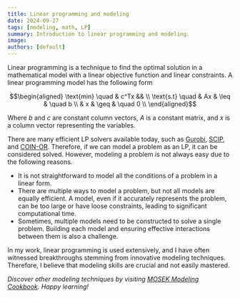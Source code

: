 ```yaml
---
title: Linear programming and modeling
date: 2024-09-27
tags: [modeling, math, LP]
summary: Introduction to linear programming and modeling.
image:
authors: [default]
---
```


Linear programming is a technique to find the optimal solution in a mathematical model with
a linear objective function and linear constraints. A linear programming model has the following form
```math
\begin{aligned}
  \text{min} \quad & c^Tx && \\
  \text{s.t} \quad & Ax & \leq & \quad b \\
      & x & \geq & \quad 0 \\
\end{aligned}
```
Where $b$ and $c$ are constant column vectors, $A$ is a constant matrix,
and $x$ is a column vector representing the variables.

There are many efficient LP solvers available today, such as
[Gurobi](https://www.gurobi.com/), [SCIP](https://www.scipopt.org/),
and [COIN-OR](https://www.coin-or.org/). Therefore, if we can model
a problem as an LP, it can be considered solved. However, modeling a problem
is not always easy due to the following reasons.

- It is not straightforward to model all the conditions of a problem in a linear form.
- There are multiple ways to model a problem, but not all models are equally efficient.
A model, even if it accurately represents the problem, can be too large or have loose constraints,
leading to significant computational time.
- Sometimes, multiple models need to be constructed to solve a single problem. Building
each model and ensuring effective interactions between them is also a challenge.

In my work, linear programming is used extensively, and I have often witnessed breakthroughs
stemming from innovative modeling techniques. Therefore, I believe that modeling skills
are crucial and not easily mastered.

*Discover other modeling techniques by visiting
[MOSEK Modeling Cookbook](https://docs.mosek.com/modeling-cookbook/index.html). Happy learning!*
